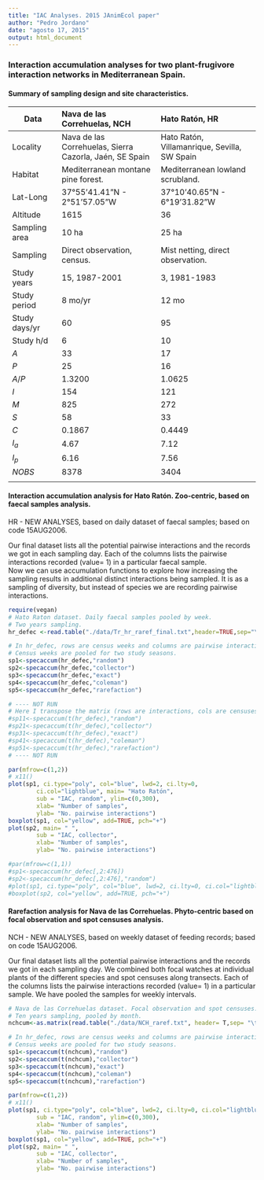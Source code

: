 ```yaml
---
title: "IAC Analyses. 2015 JAnimEcol paper"
author: "Pedro Jordano"
date: "agosto 17, 2015"
output: html_document
---
```


### Interaction accumulation analyses for two plant-frugivore interaction networks in Mediterranean Spain.
     
     
     
#### Summary of sampling design and site characteristics.

 Data  |  Nava de las Correhuelas, NCH   | Hato Ratón, HR      
----|:-------|:-------    
Locality |	Nava de las Correhuelas, Sierra Cazorla, Jaén, SE Spain |	Hato Ratón, Villamanrique, Sevilla, SW Spain        
Habitat |	Mediterranean montane pine forest. |	Mediterranean lowland scrubland.   
Lat-Long	|  37°55'41.41"N - 2°51'57.05"W |  37°10'40.65"N -  6°19'31.82"W      	
Altitude | 1615 | 36     
Sampling area | 10 ha | 25 ha     
Sampling | Direct observation, census. | Mist netting, direct observation.  
Study years | 15, 1987-2001 | 3, 1981-1983  
Study period  | 8 mo/yr | 12 mo 
Study days/yr | 60 | 95  
Study h/d | 6 | 10  
$A$ | 33 | 17  
$P$ | 25 | 16  
$A/P$ | 1.3200 | 1.0625  
$I$ | 154 | 121  
$M$ | 825 | 272  
$S$ | 58 | 33  
$C$ | 0.1867 | 0.4449  
$I_a$ | 4.67 | 7.12 | 
$I_p$ | 6.16 | 7.56 | 
$NOBS$ | 8378 | 3404  
 |  |   

#### Interaction accumulation analysis for Hato Ratón. Zoo-centric, based on faecal samples analysis.  

HR - NEW ANALYSES, based on daily dataset of faecal samples; based on code 15AUG2006.   

Our final dataset lists all the potential pairwise interactions and the records we got in each sampling day. Each of the columns lists the pairwise interactions recorded (value= 1) in a particular faecal sample.  
Now we can use accumulation functions to explore how increasing the sampling results in additional distinct interactions being sampled.
It is as a sampling of diversity, but instead of species we are recording pairwise interactions.


```r
require(vegan)
# Hato Raton dataset. Daily faecal samples pooled by week.
# Two years sampling.
hr_defec <-read.table("./data/Tr_hr_raref_final.txt",header=TRUE,sep="\t",dec=",")

# In hr_defec, rows are census weeks and columns are pairwise interactions.
# Census weeks are pooled for two study seasons.
sp1<-specaccum(hr_defec,"random")
sp2<-specaccum(hr_defec,"collector")
sp3<-specaccum(hr_defec,"exact")
sp4<-specaccum(hr_defec,"coleman")
sp5<-specaccum(hr_defec,"rarefaction")

# ---- NOT RUN
# Here I transpose the matrix (rows are interactions, cols are censuses)
#sp11<-specaccum(t(hr_defec),"random")
#sp21<-specaccum(t(hr_defec),"collector")
#sp31<-specaccum(t(hr_defec),"exact")
#sp41<-specaccum(t(hr_defec),"coleman")
#sp51<-specaccum(t(hr_defec),"rarefaction")
# ---- NOT RUN

par(mfrow=c(1,2))
# x11()
plot(sp1, ci.type="poly", col="blue", lwd=2, ci.lty=0,
        ci.col="lightblue", main= "Hato Ratón", 
        sub = "IAC, random", ylim=c(0,300),
        xlab= "Number of samples", 
        ylab= "No. pairwise interactions")
boxplot(sp1, col="yellow", add=TRUE, pch="+")
plot(sp2, main= " ",
        sub = "IAC, collector",
        xlab= "Number of samples", 
        ylab= "No. pairwise interactions")

#par(mfrow=c(1,1))
#sp1<-specaccum(hr_defec[,2:476])
#sp2<-specaccum(hr_defec[,2:476],"random")
#plot(sp1, ci.type="poly", col="blue", lwd=2, ci.lty=0, ci.col="lightblue")
#boxplot(sp2, col="yellow", add=TRUE, pch="+")

```

#### Rarefaction analysis for Nava de las Correhuelas. Phyto-centric based on focal observation and spot censuses analysis.  

NCH - NEW ANALYSES, based on weekly dataset of feeding records; based on code 15AUG2006.    

Our final dataset lists all the potential pairwise interactions and the records we got in each sampling day. We combined both focal watches at individual plants of the different species and spot censuses along transects. Each of the columns lists the pairwise interactions recorded (value= 1) in a particular sample. We have pooled the samples for weekly intervals. 

```r
# Nava de las Correhuelas dataset. Focal observation and spot censuses.
# Ten years sampling, pooled by month.
nchcum<-as.matrix(read.table("./data/NCH_raref.txt", header= T,sep= "\t", dec=".", row.names = 1))

# In hr_defec, rows are census weeks and columns are pairwise interactions.
# Census weeks are pooled for two study seasons.
sp1<-specaccum(t(nchcum),"random")
sp2<-specaccum(t(nchcum),"collector")
sp3<-specaccum(t(nchcum),"exact")
sp4<-specaccum(t(nchcum),"coleman")
sp5<-specaccum(t(nchcum),"rarefaction")

par(mfrow=c(1,2))
# x11()
plot(sp1, ci.type="poly", col="blue", lwd=2, ci.lty=0, ci.col="lightblue", main= "Nava Correhuelas", 
        sub = "IAC, random", ylim=c(0,300),
        xlab= "Number of samples", 
        ylab= "No. pairwise interactions")
boxplot(sp1, col="yellow", add=TRUE, pch="+")
plot(sp2, main= " ",
        sub = "IAC, collector",
        xlab= "Number of samples", 
        ylab= "No. pairwise interactions")

```
